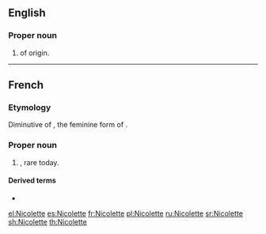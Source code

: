 ==English==

===Proper noun===
{{en-proper noun}}

# {{given name|female|from=French}} of {{etyl|fr|en}} origin.

----

==French==

===Etymology===
Diminutive of {{m|fr|Nicole}}, the feminine form of {{m|fr|Nicolas}}.

===Proper noun===
{{head|fr|proper noun|f}}

# {{given name|female|lang=fr}}, rare today.

====Derived terms====
* {{l|fr|Colette}}

[[el:Nicolette]]
[[es:Nicolette]]
[[fr:Nicolette]]
[[pl:Nicolette]]
[[ru:Nicolette]]
[[sr:Nicolette]]
[[sh:Nicolette]]
[[th:Nicolette]]
